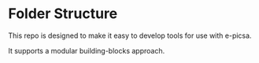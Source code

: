 # Folder Structure
This repo is designed to make it easy to develop tools for use with e-picsa.

It supports a modular building-blocks approach.

